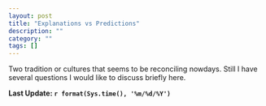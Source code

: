 ```yaml
---
layout: post
title: "Explanations vs Predictions"
description: ""
category: ""
tags: []
---
```



Two tradition or cultures that seems to be reconciling nowdays. Still I have several questions I would like to discuss briefly here.


**Last Update: `r format(Sys.time(), '%m/%d/%Y')`**
